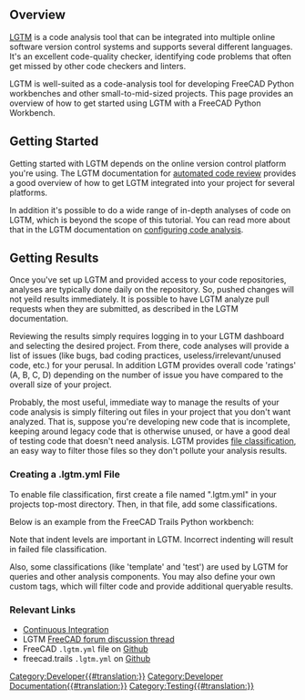 <languages/>
<translate>

== Overview == <!--T:1-->

</translate>
{{TOCright}}
<translate>

<!--T:2-->
[https://www.lgtm.com LGTM] is a code analysis tool that can be integrated into multiple online software version control systems and supports several different languages.  It's an excellent code-quality checker, identifying code problems that often get missed by other code checkers and linters.

<!--T:3-->
LGTM is well-suited as a code-analysis tool for developing FreeCAD Python workbenches and other small-to-mid-sized projects.  This page provides an overview of how to get started using LGTM with a FreeCAD Python Workbench.

== Getting Started == <!--T:4-->

<!--T:5-->
Getting started with LGTM depends on the online version control platform you're using.  The LGTM documentation for [https://lgtm.com/help/lgtm/about-automated-code-review automated code review] provides a good overview of how to get LGTM integrated into your project for several platforms.

<!--T:6-->
In addition it's possible to do a wide range of in-depth analyses of code on LGTM, which is beyond the scope of this tutorial.  You can read more about that in the LGTM documentation on [https://lgtm.com/help/lgtm/configuring-lgtm-analysis-project configuring code analysis].

== Getting Results == <!--T:7-->

<!--T:8-->
Once you've set up LGTM and provided access to your code repositories, analyses are typically done daily on the repository.  So, pushed changes will not yeild results immediately.  It is possible to have LGTM analyze pull requests when they are submitted, as described in the LGTM documentation.

<!--T:9-->
Reviewing the results simply requires logging in to your LGTM dashboard and selecting the desired project.  From there, code analyses will provide a list of issues (like bugs, bad coding practices, useless/irrelevant/unused code, etc.) for your perusal.  In addition LGTM provides overall code 'ratings' (A, B, C, D) depending on the number of issue you have compared to the overall size of your project.

<!--T:10-->
Probably, the most useful, immediate way to manage the results of your code analysis is simply filtering out files in your project that you don't want analyzed.  That is, suppose you're developing new code that is incomplete, keeping around legacy code that is otherwise unused, or have a good deal of testing code that doesn't need analysis.  LGTM provides [https://lgtm.com/help/lgtm/file-classification file classification], an easy way to filter those files so they don't pollute your analysis results.

===Creating a .lgtm.yml File=== <!--T:11-->
To enable file classification, first create a file named ".lgtm.yml" in your projects top-most directory. Then, in that file, add some classifications.

<!--T:12-->
Below is an example from the FreeCAD Trails Python workbench:

</translate>
{{Code|code=
path_classifiers:
  template:
    - freecad/trails/resources
    - freecad/trails/project/commands/command_template.py
    - freecad/trails/init_gui.py
 
  test:
    - freecad/trails/project/commands/spiral_test.py
    - freecad/trails/TestFPO.py
 
  legacy:
    - freecad/trails/corridor/loft
    - freecad/trails/alignment/VerticalAlignment.py
    - freecad/trails/alignment/VerticalCurve.py
    - freecad/trails/alignment/GenerateVerticalAlignment.py
    - freecad/trails/alignment/ImportVerticalCurve.py
    - freecad/trails/corridor/template/TemplateLibrary.py
}}
<translate>

<!--T:13-->
Note that indent levels are important in LGTM.  Incorrect indenting will result in failed file classification.

<!--T:14-->
Also, some classifications (like 'template' and 'test') are used by LGTM for queries and other analysis components.  You may also define your own custom tags, which will filter code and provide additional queryable results.

=== Relevant Links === <!--T:16--> 

<!--T:15-->
* [[Continuous Integration|Continuous Integration]]
* LGTM [https://forum.freecad.org/viewtopic.php?f=10&t=40228 FreeCAD forum discussion thread]
* FreeCAD <tt>.lgtm.yml</tt> file on [https://github.com/FreeCAD/FreeCAD/blob/master/lgtm.yml Github]
* freecad.trails <tt>.lgtm.yml</tt> on [https://github.com/joelgraff/freecad.trails/blob/dev/.lgtm.yml Github]
</translate>
[[Category:Developer{{#translation:}}]]
[[Category:Developer Documentation{{#translation:}}]]
[[Category:Testing{{#translation:}}]]